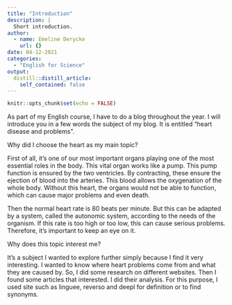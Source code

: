 ```yaml
---
title: "Introduction"
description: |
  Short introduction.
author:
  - name: Emeline Derycke
    url: {}
date: 04-12-2021
categories:
  - "English for Science"
output:
  distill::distill_article:
    self_contained: false
---
```


```r
knitr::opts_chunk$set(echo = FALSE)
```

As part of my English course, I have to do a blog throughout the year.
I will introduce you in a few words the subject of my blog. It is entitled “heart disease and problems”.

Why did I choose the heart as my main topic?

First of all, it’s one of our most important organs playing one of the most essential roles in the body. This vital organ works like a pump. This pump function is ensured by the two ventricles. By contracting, these ensure the ejection of blood into the arteries. This blood allows the oxygenation of the whole body. 
Without this heart, the organs would not be able to function, which can cause major problems and even death. 

Then the normal heart rate is 80 beats per minute. But this can be adapted by a system, called the autonomic system, according to the needs of the organism. 
If this rate is too high or too low, this can cause serious problems. Therefore, it’s important to keep an eye on it. 

Why does this topic interest me?

It’s a subject I wanted to explore further simply because I find it very interesting. I wanted to know where heart problems come from and what they are caused by.
So, I did some research on different websites. Then I found some articles that interested. I did their analysis. 
For this purpose, I used site such as linguee, reverso and deepl for definition or to find synonyms. 







